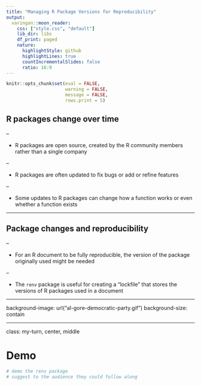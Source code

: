 ```yaml
---
title: "Managing R Package Versions for Reproducibility"
output:
  xaringan::moon_reader:
    css: ["style.css", "default"]
    lib_dir: libs
    df_print: paged
    nature:
      highlightStyle: github
      highlightLines: true
      countIncrementalSlides: false
      ratio: 16:9
---
```


```r
knitr::opts_chunk$set(eval = FALSE, 
                      warning = FALSE,
                      message = FALSE,
                      rows.print = 5)
```

## R packages change over time

--

* R packages are open source, created by the R community members rather than a single company

--

* R packages are often updated to fix bugs or add or refine features 

--

* Some updates to R packages can change how a function works or even whether a function exists 

---

## Package changes and reproducibility

--

* For an R document to be fully reproducible, the version of the package originally used might be needed

--

* The `renv` package is useful for creating a "lockfile" that stores the versions of R packages used in a document

---

background-image: url("al-gore-democratic-party.gif")
background-size: contain

<span role="img" aria-label="Slide background shows: Al Gore gif; Al Gore is famous for using lockbox as a metaphor during presidential debates"></span>

---

class: my-turn, center, middle

# Demo

```r
# demo the renv package
# suggest to the audience they could follow along
```


